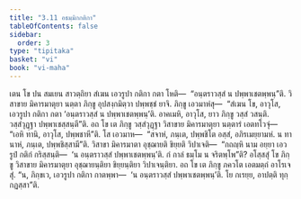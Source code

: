 ```yaml
---
title: "3.11 อธมฺมิกกติกา"
tableOfContents: false
sidebar:
  order: 3
type: "tipitaka"
basket: "vi"
book: "vi-maha"
---
```



<DynamicBreadcrumb />

<Division number="205" book="vi-maha">

<Paragraph number="916" book="vi-maha">
เตน โข ปน สมเยน สาวตฺถิยา สํเฆน เอวรูปา กติกา กตา โหติ—  “อนฺตราวสฺสํ น ปพฺพาเชตพฺพนฺ”ติ. วิสาขาย มิคารมาตุยา นตฺตา ภิกฺขู อุปสงฺกมิตฺวา ปพฺพชฺชํ ยาจิ. ภิกฺขู เอวมาหํสุ—  “สํเฆน โข, อาวุโส, เอวรูปา กติกา กตา ‘อนฺตราวสฺสํ น ปพฺพาเชตพฺพนฺ’ติ. อาคเมหิ, อาวุโส, ยาว ภิกฺขู วสฺสํ วสนฺติ. วสฺสํวุฏฺฐา ปพฺพาเชสฺสนฺตี”ติ. อถ โข เต ภิกฺขู วสฺสํวุฏฺฐา วิสาขาย มิคารมาตุยา นตฺตารํ เอตทโวจุํ—  “เอหิ ทานิ, อาวุโส, ปพฺพชาหี”ติ. โส เอวมาห—  “สจาหํ, ภนฺเต, ปพฺพชิโต อสฺสํ, อภิรเมยฺยามหํ. น ทานาหํ, ภนฺเต, ปพฺพชิสฺสามี”ติ. วิสาขา มิคารมาตา อุชฺฌายติ ขิยฺยติ วิปาเจติ—  “กถญฺหิ นาม อยฺยา เอวรูปํ กติกํ กริสฺสนฺติ—  ‘น อนฺตราวสฺสํ ปพฺพาเชตพฺพนฺ’ติ. กํ กาลํ ธมฺโม น จริตพฺโพ”ติ?
</Paragraph>

<Paragraph number="917" book="vi-maha">
อโสฺสสุํ โข ภิกฺขู วิสาขาย มิคารมาตุยา อุชฺฌายนฺติยา ขิยฺยนฺติยา วิปาเจนฺติยา. อถ โข เต ภิกฺขู ภควโต เอตมตฺถํ อาโรเจสุํ. “น, ภิกฺขเว, เอวรูปา กติกา กาตพฺพา—  ‘น อนฺตราวสฺสํ ปพฺพาเชตพฺพนฺ’ติ. โย กเรยฺย, อาปตฺติ ทุกฺกฏสฺสา”ติ.
</Paragraph>
</Division>